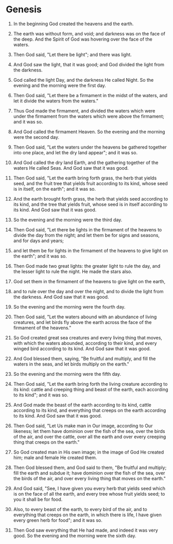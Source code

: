 
# Genesis

1. In the beginning God created the heavens and the earth.

2. The earth was without form, and void; and darkness was on the face of the deep. And the Spirit of God was hovering over the face of the waters.

3. Then God said, "Let there be light"; and there was light.

4. And God saw the light, that it was good; and God divided the light from the darkness.

5. God called the light Day, and the darkness He called Night. So the evening and the morning were the first day.

6. Then God said, "Let there be a firmament in the midst of the waters, and let it divide the waters from the waters."

7. Thus God made the firmament, and divided the waters which were under the firmament from the waters which were above the firmament; and it was so.

8. And God called the firmament Heaven. So the evening and the morning were the second day.

9. Then God said, "Let the waters under the heavens be gathered together into one place, and let the dry land appear"; and it was so.

10. And God called the dry land Earth, and the gathering together of the waters He called Seas. And God saw that it was good.

11. Then God said, "Let the earth bring forth grass, the herb that yields seed, and the fruit tree that yields fruit according to its kind, whose seed is in itself, on the earth"; and it was so.

12. And the earth brought forth grass, the herb that yields seed according to its kind, and the tree that yields fruit, whose seed is in itself according to its kind. And God saw that it was good.

13. So the evening and the morning were the third day.

14. Then God said, "Let there be lights in the firmament of the heavens to divide the day from the night; and let them be for signs and seasons, and for days and years;

15. and let them be for lights in the firmament of the heavens to give light on the earth"; and it was so.

16. Then God made two great lights: the greater light to rule the day, and the lesser light to rule the night. He made the stars also.

17. God set them in the firmament of the heavens to give light on the earth,

18. and to rule over the day and over the night, and to divide the light from the darkness. And God saw that it was good.

19. So the evening and the morning were the fourth day.

20. Then God said, "Let the waters abound with an abundance of living creatures, and let birds fly above the earth across the face of the firmament of the heavens."

21. So God created great sea creatures and every living thing that moves, with which the waters abounded, according to their kind, and every winged bird according to its kind. And God saw that it was good.

22. And God blessed them, saying, "Be fruitful and multiply, and fill the waters in the seas, and let birds multiply on the earth."

23. So the evening and the morning were the fifth day.

24. Then God said, "Let the earth bring forth the living creature according to its kind: cattle and creeping thing and beast of the earth, each according to its kind"; and it was so.

25. And God made the beast of the earth according to its kind, cattle according to its kind, and everything that creeps on the earth according to its kind. And God saw that it was good.

26. Then God said, "Let Us make man in Our image, according to Our likeness; let them have dominion over the fish of the sea, over the birds of the air, and over the cattle, over all the earth and over every creeping thing that creeps on the earth."

27. So God created man in His own image; in the image of God He created him; male and female He created them.

28. Then God blessed them, and God said to them, "Be fruitful and multiply; fill the earth and subdue it; have dominion over the fish of the sea, over the birds of the air, and over every living thing that moves on the earth."

29. And God said, "See, I have given you every herb that yields seed which is on the face of all the earth, and every tree whose fruit yields seed; to you it shall be for food.

30. Also, to every beast of the earth, to every bird of the air, and to everything that creeps on the earth, in which there is life, I have given every green herb for food"; and it was so.

31. Then God saw everything that He had made, and indeed it was very good. So the evening and the morning were the sixth day.
